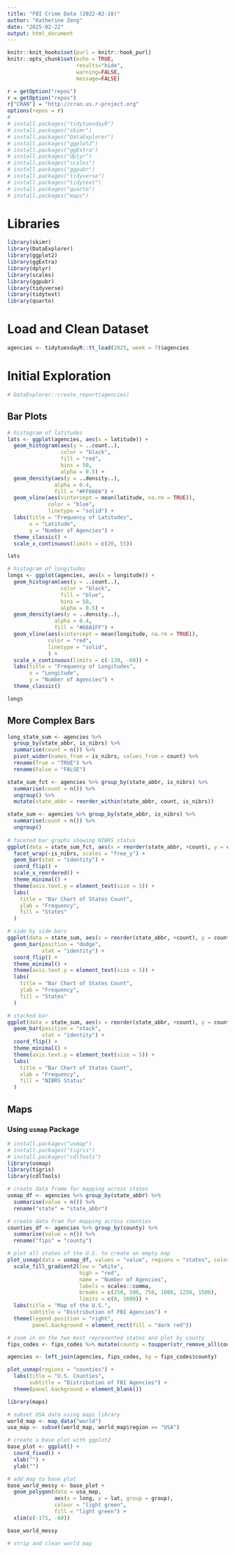 ```yaml
---
title: "FBI Crime Data (2022-02-18)"
author: "Katherine Zeng"
date: "2025-02-22"
output: html_document
---
```


```r
knitr::knit_hooks$set(purl = knitr::hook_purl)
knitr::opts_chunk$set(echo = TRUE, 
                      results="hide", 
                      warning=FALSE, 
                      message=FALSE)

r = getOption("repos")
r = getOption("repos")
r["CRAN"] = "http://cran.us.r-project.org"
options(repos = r)
# 
# install.packages("tidytuesdayR")
# install.packages("skimr")
# install.packages("DataExplorer")
# install.packages("ggplot2")
# install.packages("ggExtra")
# install.packages("dplyr")
# install.packages("scales")
# install.packages("ggpubr")
# install.packages("tidyverse")
# install.packages("tidytext")
# install.packages("quarto")
# install.packages("maps")
```


# Libraries
```r
library(skimr)
library(DataExplorer)
library(ggplot2)
library(ggExtra)
library(dplyr)
library(scales)
library(ggpubr)
library(tidyverse)
library(tidytext)
library(quarto)
```


# Load and Clean Dataset
```r
agencies <- tidytuesdayR::tt_load(2025, week = 7)$agencies
```

# Initial Exploration
```r
# DataExplorer::create_report(agencies)
```

## Bar Plots
```r
# histogram of latitudes
lats <- ggplot(agencies, aes(x = latitude)) +
  geom_histogram(aes(y = ..count..), 
                 color = "black", 
                 fill = "red",
                 bins = 50,
                 alpha = 0.5) +
  geom_density(aes(y = ..density..),
               alpha = 0.4, 
               fill = "#FF6666") +
  geom_vline(aes(xintercept = mean(latitude, na.rm = TRUE)),
             color = "blue",
             linetype = "solid") +
  labs(title = "Frequency of Latitudes",
       x = "Latitude",
       y = "Number of Agencies") +
  theme_classic() +
  scale_x_continuous(limits = c(20, 55))

lats

# histogram of longitudes
longs <- ggplot(agencies, aes(x = longitude)) +
  geom_histogram(aes(y = ..count..),
                 color = "black", 
                 fill = "blue",
                 bins = 50,
                 alpha = 0.5) +
  geom_density(aes(y = ..density..),
               alpha = 0.4,
               fill = "#66A1FF") +
  geom_vline(aes(xintercept = mean(longitude, na.rm = TRUE)),
             color = "red",
             linetype = "solid",
             ) +
  scale_x_continuous(limits = c(-130, -60)) +
  labs(title = "Frequency of Longitudes",
       x = "Longitude",
       y = "Number of Agencies") +
  theme_classic() 

longs
```

## More Complex Bars
```r
long_state_sum <- agencies %>%  
  group_by(state_abbr, is_nibrs) %>% 
  summarise(count = n()) %>% 
  pivot_wider(names_from = is_nibrs, values_from = count) %>% 
  rename(True = "TRUE") %>% 
  rename(False = "FALSE") 

state_sum_fct <- agencies %>% group_by(state_abbr, is_nibrs) %>% 
  summarise(count = n()) %>%
  ungroup() %>% 
  mutate(state_abbr = reorder_within(state_abbr, count, is_nibrs))

state_sum <- agencies %>% group_by(state_abbr, is_nibrs) %>% 
  summarise(count = n()) %>%
  ungroup() 
  
# faceted bar graphs showing NIBRS status
ggplot(data = state_sum_fct, aes(x = reorder(state_abbr, +count), y = count, fill = is_nibrs)) +
  facet_wrap(~is_nibrs, scales = "free_y") +
  geom_bar(stat = "identity") +
  coord_flip() +
  scale_x_reordered() +
  theme_minimal() +
  theme(axis.text.y = element_text(size = 5)) +
  labs(
    title = "Bar Chart of States Count",
    ylab = "Frequency",
    fill = "States"
  )

# side by side bars
ggplot(data = state_sum, aes(x = reorder(state_abbr, +count), y = count, fill = is_nibrs)) +
  geom_bar(position = "dodge",
           stat = "identity") +
  coord_flip() +
  theme_minimal() +
  theme(axis.text.y = element_text(size = 5)) +
  labs(
    title = "Bar Chart of States Count",
    ylab = "Frequency",
    fill = "States"
  )

# stacked bar
ggplot(data = state_sum, aes(x = reorder(state_abbr, +count), y = count, fill = factor(is_nibrs))) +
  geom_bar(position = "stack",
           stat = "identity") +
  coord_flip() +
  theme_minimal() +
  theme(axis.text.y = element_text(size = 5)) +
  labs(
    title = "Bar Chart of States Count",
    xlab = "Frequency",
    fill = "NIBRS Status"
  )

```

## Maps

### Using `usmap` Package

```r
# install.packages("usmap")
# install.packages("tigris")
# install.packages("cdlTools")
library(usmap)
library(tigris)
library(cdlTools)

# create data frame for mapping across states
usmap_df <- agencies %>% group_by(state_abbr) %>% 
  summarise(value = n()) %>% 
  rename("state" = "state_abbr")

# create data fram for mapping across counties
counties_df <- agencies %>% group_by(county) %>% 
  summarise(value = n()) %>% 
  rename("fips" = "county")

# plot all states of the U.S. to create an empty map
plot_usmap(data = usmap_df, values = "value", regions = "states", color = "red") +
  scale_fill_gradient2(low = "white", 
                       high = "red", 
                       name = "Number of Agencies", 
                       labels = scales::comma, 
                       breaks = c(250, 500, 750, 1000, 1250, 1500), 
                       limits = c(0, 1600)) +
  labs(title = "Map of the U.S.",
       subtitle = "Distribution of FBI Agencies") +
  theme(legend.position = "right",
        panel.background = element_rect(fill = "dark red"))

# zoom in on the two most represented states and plot by county
fips_codes <- fips_codes %>% mutate(county = toupper(str_remove_all(county, pattern = " County")))

agencies <- left_join(agencies, fips_codes, by = fips_codes$county)

plot_usmap(regions = "counties") +
  labs(title = "U.S. Counties",
       subtitle = "Distribution of FBI Agencies") +
  theme(panel.background = element_blank())
```

```r
library(maps)

# subset USA data using maps library
world_map <- map_data("world")
usa_map <- subset(world_map, world_map$region == "USA")

# create a base plot with ggplot2
base_plot <- ggplot() +
  coord_fixed() +
  xlab("") +
  ylab("")

# add map to base plot
base_world_messy <- base_plot +
  geom_polygon(data = usa_map,
               aes(x = long, y = lat, group = group),
               colour = "light green", 
               fill = "light green") +
  xlim(c(-175, -60))

base_world_messy

# strip and clean world map
```


